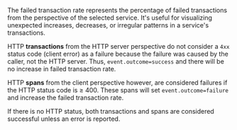 

The failed transaction rate represents the percentage of failed transactions from the perspective of the selected service.
It's useful for visualizing unexpected increases, decreases, or irregular patterns in a service's transactions.

<DocCallOut title="Tip">

HTTP **transactions** from the HTTP server perspective do not consider a `4xx` status code (client error) as a failure
because the failure was caused by the caller, not the HTTP server. Thus, `event.outcome=success` and there will be no increase in failed transaction rate.

HTTP **spans** from the client perspective however, are considered failures if the HTTP status code is ≥ 400.
These spans will set `event.outcome=failure` and increase the failed transaction rate.

If there is no HTTP status, both transactions and spans are considered successful unless an error is reported.

</DocCallOut>